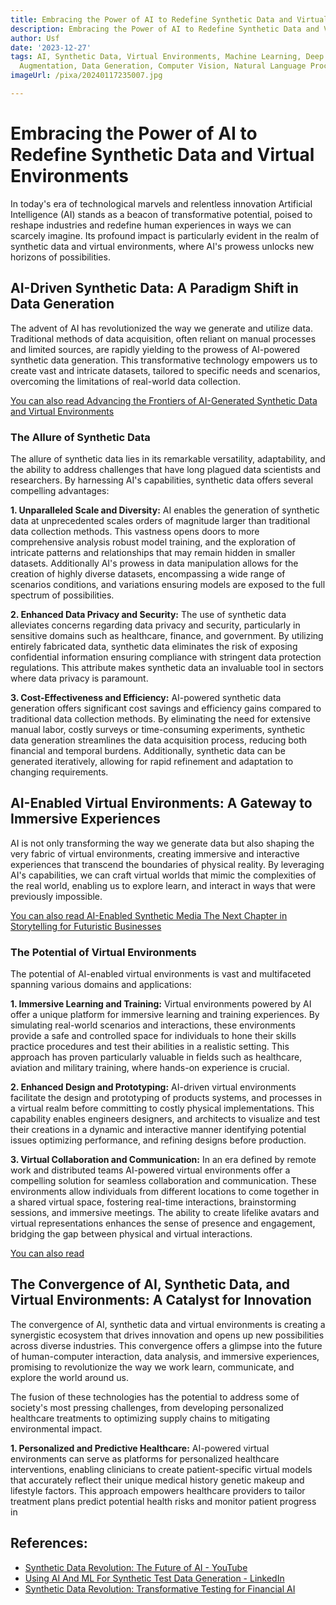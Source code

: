 ```yaml
---
title: Embracing the Power of AI to Redefine Synthetic Data and Virtual Environments
description: Embracing the Power of AI to Redefine Synthetic Data and Virtual Environments
author: Usf
date: '2023-12-27'
tags: AI, Synthetic Data, Virtual Environments, Machine Learning, Deep Learning, Data
  Augmentation, Data Generation, Computer Vision, Natural Language Processing, Robotics
imageUrl: /pixa/20240117235007.jpg

---
```

# Embracing the Power of AI to Redefine Synthetic Data and Virtual Environments

In today's era of technological marvels and relentless innovation Artificial Intelligence (AI) stands as a  beacon of transformative  potential, poised  to reshape industries and  redefine human experiences in ways  we can scarcely imagine. Its profound impact is particularly evident in the realm  of synthetic data  and virtual environments, where AI's prowess unlocks new horizons of possibilities.

## AI-Driven Synthetic Data: A Paradigm Shift  in Data Generation

The advent of AI has revolutionized the way we generate and utilize data. Traditional methods  of data acquisition, often reliant on manual processes and limited  sources, are  rapidly yielding to the prowess of AI-powered synthetic  data generation. This transformative technology empowers us to create vast and intricate datasets, tailored  to specific needs  and scenarios,  overcoming the limitations of real-world  data  collection.

[You can also read Advancing the Frontiers of AI-Generated Synthetic Data  and Virtual Environments](Advancing%20the%20Frontiers%20of%20AI-Generated%20Synthetic%20Data%20and%20Virtual%20Environments)


### The Allure  of Synthetic Data

The allure of  synthetic data lies in its remarkable versatility, adaptability, and the ability to address challenges that  have long plagued data scientists and researchers. By harnessing AI's capabilities, synthetic data offers several compelling advantages:

**1.  Unparalleled  Scale and Diversity:** AI enables the generation of synthetic data  at  unprecedented scales orders of magnitude larger than traditional data collection methods. This vastness opens doors to more comprehensive analysis robust model training, and the exploration of intricate patterns and relationships that may remain hidden in smaller datasets. Additionally AI's prowess in data manipulation allows for  the creation of highly diverse datasets, encompassing a wide range  of scenarios conditions, and variations ensuring  models are exposed to the full spectrum of  possibilities.

**2. Enhanced Data Privacy and Security:** The use of synthetic data alleviates concerns regarding data privacy and security, particularly in sensitive domains such as healthcare, finance, and government. By utilizing  entirely fabricated data, synthetic data eliminates the risk of exposing confidential information ensuring  compliance  with  stringent data protection regulations. This attribute makes synthetic data an invaluable tool in sectors where data privacy is paramount.

**3. Cost-Effectiveness and Efficiency:** AI-powered synthetic data generation offers significant cost savings and efficiency gains compared  to traditional  data collection methods. By eliminating the need  for extensive  manual labor,  costly surveys or time-consuming experiments, synthetic  data generation streamlines  the data acquisition process, reducing both financial and temporal burdens. Additionally, synthetic  data can be generated iteratively, allowing for rapid refinement  and adaptation to changing  requirements.

## AI-Enabled  Virtual Environments: A Gateway to Immersive Experiences

AI is not only transforming the way we generate data but  also shaping the very fabric of virtual environments, creating immersive and interactive experiences that transcend the boundaries of physical reality. By leveraging AI's capabilities, we  can craft virtual  worlds that mimic the complexities of the real  world, enabling us to explore learn, and interact in ways that  were previously impossible.

[You can also read AI-Enabled Synthetic Media The Next Chapter in Storytelling for Futuristic Businesses](AI-Enabled%20Synthetic%20Media%20The%20Next%20Chapter%20in%20Storytelling%20for%20Futuristic%20Businesses)


### The Potential of Virtual Environments

The potential of AI-enabled virtual environments  is vast and multifaceted spanning various domains and applications:

**1. Immersive  Learning and  Training:** Virtual environments powered by AI offer a unique platform for immersive  learning and training experiences. By simulating real-world scenarios  and interactions, these environments provide a safe and controlled space for individuals to hone their skills  practice procedures and test their abilities in a realistic setting. This approach has proven particularly valuable in fields such as healthcare, aviation and military training, where hands-on experience is crucial.

**2. Enhanced Design and Prototyping:**  AI-driven virtual environments facilitate the design and prototyping of products systems, and processes in  a virtual realm before committing to costly physical  implementations. This capability  enables engineers  designers, and  architects to visualize and test their creations in a dynamic and interactive  manner identifying potential issues optimizing performance, and refining designs before production.

**3. Virtual Collaboration and Communication:** In an era defined by remote work and distributed teams  AI-powered virtual environments offer a compelling solution for seamless collaboration and communication. These environments allow individuals from different locations to  come together in a shared  virtual space, fostering real-time interactions, brainstorming sessions, and immersive meetings. The ability to create lifelike avatars and virtual representations  enhances the sense of presence and engagement, bridging the gap between physical and virtual interactions.

[You  can also read ]()


##  The Convergence of AI, Synthetic Data, and  Virtual  Environments: A Catalyst  for Innovation

The convergence of AI, synthetic data and virtual environments  is creating a synergistic ecosystem that drives innovation and opens up  new possibilities across diverse industries. This convergence  offers a glimpse into the future of human-computer interaction,  data analysis,  and immersive experiences, promising to revolutionize the way we work learn,  communicate, and explore the world around us.

The fusion  of these technologies has  the  potential  to address some of society's most pressing challenges, from developing personalized healthcare treatments to optimizing supply chains to mitigating environmental impact.

**1. Personalized and Predictive Healthcare:** AI-powered virtual environments can serve as platforms for personalized healthcare interventions, enabling  clinicians to create patient-specific virtual models that accurately reflect  their unique medical history genetic makeup and  lifestyle factors. This approach empowers healthcare providers to tailor treatment plans predict potential health risks and monitor patient progress in

## References:
- [Synthetic Data Revolution: The Future of AI - YouTube](https://www.youtube.com/watch?v=_9k787kValY)
- [Using AI And ML For Synthetic Test Data Generation - LinkedIn](https://www.linkedin.com/pulse/using-ai-ml-synthetic-test-data-generation-aaron-francesconi-m4b3e)
- [Synthetic Data Revolution: Transformative Testing for Financial AI](https://www.linkedin.com/pulse/synthetic-data-revolution-transformative-testing-financial-ai-arymc?trk=public_post_main-feed-card_reshare_feed-article-content)
